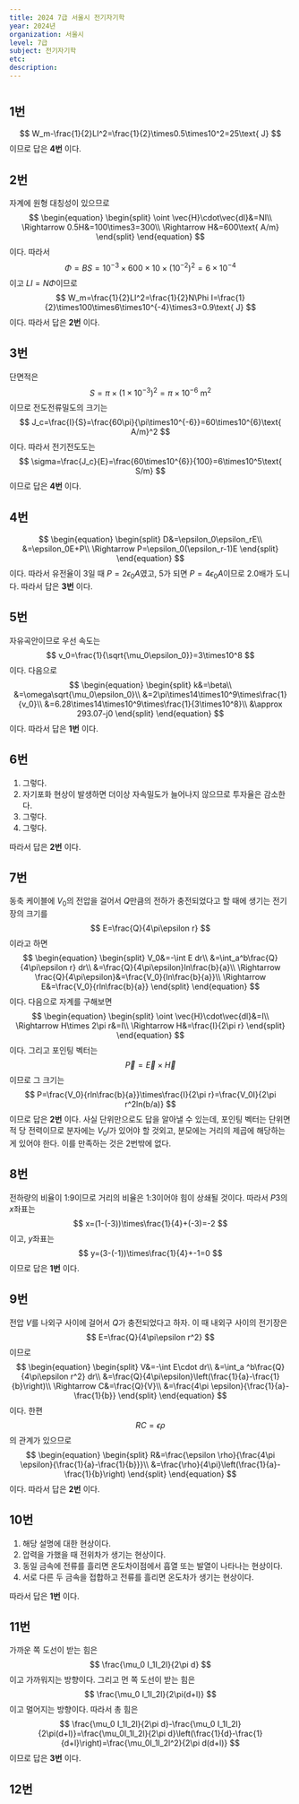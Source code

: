 ---
title: 2024 7급 서울시 전기자기학
year: 2024년
organization: 서울시
level: 7급
subject: 전기자기학
etc:
description:
---

#

## 1번
$$
W_m-\frac{1}{2}LI^2=\frac{1}{2}\times0.5\times10^2=25\text{ J}
$$
이므로 답은 **4번** 이다.

## 2번
자계에 원형 대칭성이 있으므로
$$
\begin{equation}
\begin{split}
\oint \vec{H}\cdot\vec{dl}&=NI\\
\Rightarrow 0.5H&=100\times3=300\\
\Rightarrow H&=600\text{ A/m}
\end{split}
\end{equation}
$$
이다. 따라서
$$
\Phi=BS=10^{-3}\times600\times10\times(10^{-2})^2=6\times10^{-4}
$$
이고 $LI=N\Phi$이므로
$$
W_m=\frac{1}{2}LI^2=\frac{1}{2}N\Phi I=\frac{1}{2}\times100\times6\times10^{-4}\times3=0.9\text{ J}
$$
이다. 따라서 답은 **2번** 이다.

## 3번
단면적은
$$
S=\pi\times(1\times10^{-3})^2=\pi\times10^{-6}\text{ m}^2
$$
이므로 전도전류밀도의 크기는
$$
J_c=\frac{I}{S}=\frac{60\pi}{\pi\times10^{-6}}=60\times10^{6}\text{ A/m}^2
$$
이다. 따라서 전기전도도는
$$
\sigma=\frac{J_c}{E}=\frac{60\times10^{6}}{100}=6\times10^5\text{ S/m}
$$
이므로 답은 **4번** 이다.

## 4번
$$
\begin{equation}
\begin{split}
D&=\epsilon_0\epsilon_rE\\
&=\epsilon_0E+P\\
\Rightarrow P=\epsilon_0(\epsilon_r-1)E
\end{split}
\end{equation}
$$
이다. 따라서 유전율이 3일 때 $P=2\epsilon_0A$였고, 5가 되면 $P=4\epsilon_0A$이므로 2.0배가 도니다. 따라서 답은 **3번** 이다.

## 5번
자유곡안이므로 우선 속도는
$$
v_0=\frac{1}{\sqrt{\mu_0\epsilon_0}}=3\times10^8
$$
이다. 다음으로
$$
\begin{equation}
\begin{split}
k&=\beta\\
&=\omega\sqrt{\mu_0\epsilon_0}\\
&=2\pi\times14\times10^9\times\frac{1}{v_0}\\
&=6.28\times14\times10^9\times\frac{1}{3\times10^8}\\
&\approx 293.07-j0
\end{split}
\end{equation}
$$
이다. 따라서 답은 **1번** 이다.

## 6번
1. 그렇다.
2. 자기포화 현상이 발생하면 더이상 자속밀도가 늘어나지 않으므로 투자율은 감소한다.
3. 그렇다.
4. 그렇다.

따라서 답은 **2번** 이다.

## 7번
동축 케이블에 $V_0$의 전압을 걸어서 $Q$만큼의 전하가 충전되었다고 할 때에 생기는 전기장의 크기를 
$$
E=\frac{Q}{4\pi\epsilon r}
$$
이라고 하면
$$
\begin{equation}
\begin{split}
V_0&=-\int E dr\\
&=\int_a^b\frac{Q}{4\pi\epsilon r} dr\\
&=\frac{Q}{4\pi\epsilon}ln\frac{b}{a}\\
\Rightarrow \frac{Q}{4\pi\epsilon}&=\frac{V_0}{ln\frac{b}{a}}\\
\Rightarrow E&=\frac{V_0}{rln\frac{b}{a}}
\end{split}
\end{equation}
$$
이다. 다음으로 자계를 구해보면
$$
\begin{equation}
\begin{split}
\oint \vec{H}\cdot\vec{dl}&=I\\
\Rightarrow H\times 2\pi r&=I\\
\Rightarrow H&=\frac{I}{2\pi r}
\end{split}
\end{equation}
$$
이다. 그리고 포인팅 벡터는
$$
\vec{P}=\vec{E}\times\vec{H}
$$
이므로 그 크기는
$$
P=\frac{V_0}{rln\frac{b}{a}}\times\frac{I}{2\pi r}=\frac{V_0I}{2\pi r^2ln(b/a)}
$$
이므로 답은 **2번** 이다. 사실 단위만으로도 답을 알아낼 수 있는데, 포인팅 벡터는 단위면적 당 전력이므로 분자에는 $V_0I$가 있어야 할 것외고, 분모에는 거리의 제곱에 해당하는 게 있어야 한다. 이를 만족하는 것은 2번밖에 없다.

## 8번
전하량의 비율이 1:9이므로 거리의 비율은 1:3이어야 힘이 상쇄될 것이다. 따라서 $P3$의 $x$좌표는
$$
x=(1-(-3))\times\frac{1}{4}+(-3)=-2
$$
이고, $y$좌표는
$$
y=(3-(-1))\times\frac{1}{4}+-1=0
$$
이므로 답은 **1번** 이다.

## 9번
전압 $V$를 나외구 사이에 걸어서 $Q$가 충전되었다고 하자. 이 때 내외구 사이의 전기장은
$$
E=\frac{Q}{4\pi\epsilon r^2}
$$
이므로
$$
\begin{equation}
\begin{split}
V&=-\int E\cdot dr\\
&=\int_a ^b\frac{Q}{4\pi\epsilon r^2} dr\\
&=\frac{Q}{4\pi\epsilon}\left(\frac{1}{a}-\frac{1}{b}\right)\\
\Rightarrow C&=\frac{Q}{V}\\
&=\frac{4\pi \epsilon}{\frac{1}{a}-\frac{1}{b}}
\end{split}
\end{equation}
$$
이다. 한편
$$
RC=\epsilon \rho
$$
의 관계가 있으므로
$$
\begin{equation}
\begin{split}
R&=\frac{\epsilon \rho}{\frac{4\pi \epsilon}{\frac{1}{a}-\frac{1}{b}}}\\
&=\frac{\rho}{4\pi}\left(\frac{1}{a}-\frac{1}{b}\right)
\end{split}
\end{equation}
$$
이다. 따라서 답은 **2번** 이다.

## 10번
1. 해당 설명에 대한 현상이다.
2. 압력을 가했을 때 전위차가 생기는 현상이다.
3. 동일 금속에 전류를 흘리면 온도차이점에서 흡열 또는 발열이 나타나는 현상이다.
4. 서로 다른 두 금속을 접합하고 전류를 흘리면 온도차가 생기는 현상이다.

따라서 답은 **1번** 이다.

## 11번
가까운 쪽 도선이 받는 힘은
$$
\frac{\mu_0 I_1I_2l}{2\pi d}
$$
이고 가까워지는 방향이다. 그리고 먼 쪽 도선이 받는 힘은
$$
\frac{\mu_0 I_1I_2l}{2\pi(d+l)}
$$
이고 멀어지는 방향이다. 따라서 총 힘은
$$
\frac{\mu_0 I_1I_2l}{2\pi d}-\frac{\mu_0 I_1I_2l}{2\pi(d+l)}=\frac{\mu_0I_1I_2l}{2\pi d}\left(\frac{1}{d}-\frac{1}{d+l}\right)=\frac{\mu_0I_1I_2l^2}{2\pi d(d+l)}
$$
이므로 답은 **3번** 이다.

## 12번
